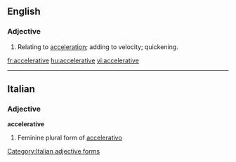 ==English==

===Adjective===
{{en-adj}}

#Relating to [[acceleration]]; adding to velocity; quickening.

[[fr:accelerative]]
[[hu:accelerative]]
[[vi:accelerative]]

----
==Italian==

===Adjective===
'''accelerative''' {{f}}

# Feminine plural form of [[accelerativo]]
[[Category:Italian adjective forms]]
{{rfc-auto}}
